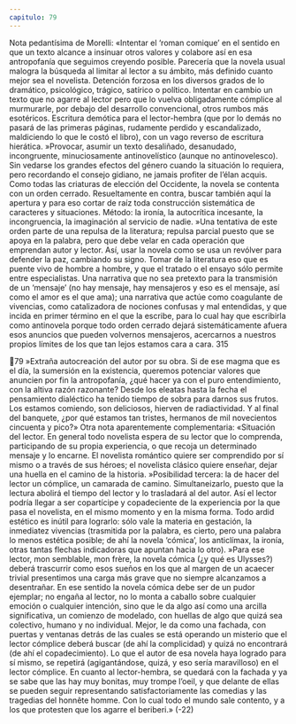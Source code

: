```yaml
---
capitulo: 79
---
```


Nota pedantísima de Morelli: «Intentar el ‘roman comique’ en el sentido en
que un texto alcance a insinuar otros valores y colabore así en esa antropofanía
que seguimos creyendo posible. Parecería que la novela usual malogra la
búsqueda al limitar al lector a su ámbito, más definido cuanto mejor sea el
novelista. Detención forzosa en los diversos grados de lo dramático, psicológico,
trágico, satírico o político. Intentar en cambio un texto que no agarre al lector
pero que lo vuelva obligadamente cómplice al murmurarle, por debajo del
desarrollo convencional, otros rumbos más esotéricos. Escritura demótica para el
lector-hembra (que por lo demás no pasará de las primeras páginas, rudamente
perdido y escandalizado, maldiciendo lo que le costó el libro), con un vago
reverso de escritura hierática.
»Provocar, asumir un texto desaliñado, desanudado, incongruente,
minuciosamente antinovelístico (aunque no antinovelesco). Sin vedarse los
grandes efectos del género cuando la situación lo requiera, pero recordando el
consejo gidiano, ne jamais profiter de l’élan acquis. Como todas las criaturas de
elección del Occidente, la novela se contenta con un orden cerrado.
Resueltamente en contra, buscar también aquí la apertura y para eso cortar de
raíz toda construcción sistemática de caracteres y situaciones. Método: la ironía,
la autocrítica incesante, la incongruencia, la imaginación al servicio de nadie.
»Una tentativa de este orden parte de una repulsa de la literatura; repulsa
parcial puesto que se apoya en la palabra, pero que debe velar en cada operación
que emprendan autor y lector. Así, usar la novela como se usa un revólver para
defender la paz, cambiando su signo. Tomar de la literatura eso que es puente
vivo de hombre a hombre, y que el tratado o el ensayo sólo permite entre
especialistas. Una narrativa que no sea pretexto para la transmisión de un
‘mensaje’ (no hay mensaje, hay mensajeros y eso es el mensaje, así como el amor
es el que ama); una narrativa que actúe como coagulante de vivencias, como
catalizadora de nociones confusas y mal entendidas, y que incida en primer
término en el que la escribe, para lo cual hay que escribirla como antinovela
porque todo orden cerrado dejará sistemáticamente afuera esos anuncios que
pueden volvernos mensajeros, acercarnos a nuestros propios límites de los que
tan lejos estamos cara a cara.
315

79
»Extraña autocreación del autor por su obra. Si de ese magma que es el día, la
sumersión en la existencia, queremos potenciar valores que anuncien por fin la
antropofanía, ¿qué hacer ya con el puro entendimiento, con la altiva razón
razonante? Desde los eleatas hasta la fecha el pensamiento dialéctico ha tenido
tiempo de sobra para darnos sus frutos. Los estamos comiendo, son deliciosos,
hierven de radiactividad. Y al final del banquete, ¿por qué estamos tan tristes,
hermanos de mil novecientos cincuenta y pico?»
Otra nota aparentemente complementaria:
«Situación del lector. En general todo novelista espera de su lector que lo
comprenda, participando de su propia experiencia, o que recoja un determinado
mensaje y lo encarne. El novelista romántico quiere ser comprendido por sí
mismo o a través de sus héroes; el novelista clásico quiere enseñar, dejar una
huella en el camino de la historia.
»Posibilidad tercera: la de hacer del lector un cómplice, un camarada de
camino. Simultaneizarlo, puesto que la lectura abolirá el tiempo del lector y lo
trasladará al del autor. Así el lector podría llegar a ser copartícipe y copadeciente
de la experiencia por la que pasa el novelista, en el mismo momento y en la misma
forma. Todo ardid estético es inútil para lograrlo: sólo vale la materia en
gestación, la inmediatez vivencias (trasmitida por la palabra, es cierto, pero una
palabra lo menos estética posible; de ahí la novela ‘cómica’, los anticlímax, la
ironía, otras tantas flechas indicadoras que apuntan hacia lo otro).
»Para ese lector, mon semblable, mon frère, la novela cómica (¿y qué es Ulysses?)
deberá trascurrir como esos sueños en los que al margen de un acaecer trivial
presentimos una carga más grave que no siempre alcanzamos a desentrañar. En
ese sentido la novela cómica debe ser de un pudor ejemplar; no engaña al lector,
no lo monta a caballo sobre cualquier emoción o cualquier intención, sino que le
da algo así como una arcilla significativa, un comienzo de modelado, con huellas
de algo que quizá sea colectivo, humano y no individual. Mejor, le da como una
fachada, con puertas y ventanas detrás de las cuales se está operando un misterio
que el lector cómplice deberá buscar (de ahí la complicidad) y quizá no
encontrará (de ahí el copadecimiento). Lo que el autor de esa novela haya
logrado para sí mismo, se repetirá (agigantándose, quizá, y eso sería maravilloso)
en el lector cómplice. En cuanto al lector-hembra, se quedará con la fachada y ya
se sabe que las hay muy bonitas, muy trompe l’oeil, y que delante de ellas se
pueden seguir representando satisfactoriamente las comedias y las tragedias del
honnête homme. Con lo cual todo el mundo sale contento, y a los que protesten
que los agarre el beriberi.»
(-22)
